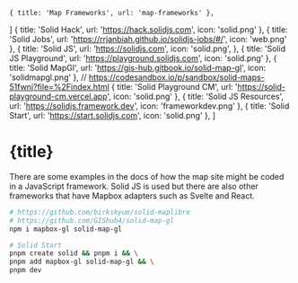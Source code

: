     { title: 'Map Frameworks', url: 'map-frameworks' },
]
    { title: 'Solid Hack', url: 'https://hack.solidjs.com', icon: 'solid.png' },
    { title: 'Solid Jobs', url: 'https://rrjanbiah.github.io/solidjs-jobs/#/', icon: 'web.png' },
    { title: 'Solid JS',  url: 'https://solidjs.com', icon: 'solid.png', },
    { title: 'Solid JS Playground', url: 'https://playground.solidjs.com', icon: 'solid.png' },
    { title: 'Solid MapGl', url: 'https://gis-hub.gitbook.io/solid-map-gl', icon: 'solidmapgl.png' }, // https://codesandbox.io/p/sandbox/solid-maps-51fwnj?file=%2Findex.html
    { title: 'Solid Playground CM', url: 'https://solid-playground-cm.vercel.app', icon: 'solid.png' },
    { title: 'Solid JS Resources', url: 'https://solidjs.framework.dev', icon: 'frameworkdev.png' },
    { title: 'Solid Start', url: 'https://start.solidjs.com', icon: 'solid.png' },
]

# {title}

<Backlinks backlinks={backlinks}/>

There are some examples in the docs of how the map site might be coded in a JavaScript framework. Solid JS is used but there are also other frameworks that have Mapbox adapters such as Svelte and React.

```bash
# https://github.com/birkskyum/solid-maplibre
# https://github.com/GIShub4/solid-map-gl
npm i mapbox-gl solid-map-gl

# Solid Start
pnpm create solid && pnpm i && \
pnpm add mapbox-gl solid-map-gl && \
pnpm dev
```

<LinkList links={links}/>

<div style="height:100vh;position:absolute;width:80%;"> 
    <SolidDemo />
</div>
